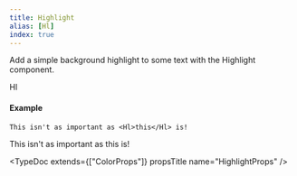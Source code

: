```yaml
---
title: Highlight
alias: [Hl]
index: true
---
```




Add a simple background highlight to some text with the Highlight component.

<Hint alias>Hl</Hint>

#### Example

```mdx
This isn't as important as <Hl>this</Hl> is!
```

This isn't as important as <Hl>this</Hl> is!


<TypeDoc 
    extends={["ColorProps"]}
    propsTitle
    name="HighlightProps"
/>
